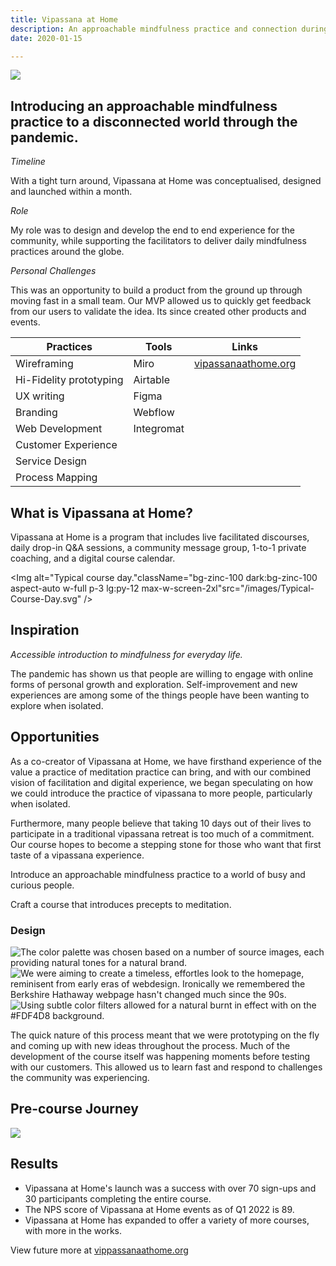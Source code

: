 ```yaml
---
title: Vipassana at Home
description: An approachable mindfulness practice and connection during the pandemic.
date: 2020-01-15

---
```


<Img className="bg-gradient-to-tr from-[#FDF4D8] to-[#F6E3B3] aspect-auto w-full" ImgClassName="max-w-2xl mx-auto" src="/images/VAH-MOCKUP.png" />

## Introducing an approachable mindfulness practice to a disconnected world through the pandemic.

_Timeline_

With a tight turn around, Vipassana at Home was conceptualised, designed and launched within a month.

_Role_

My role was to design and develop the end to end experience for the community, while supporting the facilitators to deliver daily mindfulness practices around the globe.

_Personal Challenges_

This was an opportunity to build a product from the ground up through moving fast in a small team. Our MVP allowed us to quickly get feedback from our users to validate the idea. Its since created other products and events.



| Practices             | Tools     | Links                        |
| --------------------- | --------- | ---------------------------- |
| Wireframing           | Miro      | [vipassanaathome.org](http://vipassanaathome.org) |
| Hi-Fidelity prototyping| Airtable  |                              |
| UX writing            | Figma     |                              |
| Branding              | Webflow   |                              |
| Web Development       | Integromat|                              |
| Customer Experience   |           |                              |
| Service Design        |           |                              |
| Process Mapping       |           |                              |

## What is Vipassana at Home?
Vipassana at Home is a program that includes live facilitated discourses, daily drop-in Q&A sessions, a community message group, 1-to-1 private coaching, and a digital course calendar.

<Img alt="Typical course day."className="bg-zinc-100 dark:bg-zinc-100 aspect-auto w-full p-3 lg:py-12 max-w-screen-2xl"src="/images/Typical-Course-Day.svg" />

## Inspiration
_Accessible introduction to mindfulness for everyday life._

The pandemic has shown us that people are willing to engage with online forms of personal growth and exploration. Self-improvement and new experiences are among some of the things people have been wanting to explore when isolated.

## Opportunities

As a co-creator of Vipassana at Home, we have firsthand experience of the value a practice of meditation practice can bring, and with our combined vision of facilitation and digital experience, we began speculating on how we could introduce the practice of vipassana to more people, particularly when isolated.

Furthermore, many people believe that taking 10 days out of their lives to participate in a traditional vipassana retreat is too much of a commitment. Our course hopes to become a stepping stone for those who want that first taste of a vipassana experience.

Introduce an approachable mindfulness practice to a world of busy and curious people.

Craft a course that introduces precepts to meditation.

### Design


<MDXCarousel>
<Img alt className=" border-none lg:p-8 aspect-auto dark:bg-transparent" src="/images/Wireframesinspiration.png" />
<Img alt="The color palette was chosen based on a number of source images, each providing natural tones for a natural brand."className="lg:p-8 aspect-auto border-none dark:bg-transparent" src="/images/Colorsinspiration.png" />
<Img className="lg:p-8 aspect-auto border-none dark:bg-transparent" alt="We were aiming to create a timeless, effortles look to the homepage, reminisent from early eras of webdesign. Ironically we remembered the Berkshire Hathaway webpage hasn't changed much since the 90s."src="/images/HTMLinspiration.png" />
<Img alt="Using subtle color filters allowed for a natural burnt in effect with on the #FDF4D8 background." className="lg:p-8 aspect-auto border-none bg-[#FDF4D8] dark:bg-[#FDF4D8]" src="/images/Photosinspiration.png" />
</MDXCarousel>

The quick nature of this process meant that we were prototyping on the fly and coming up with new ideas throughout the process. Much of the development of the course itself was happening moments before testing with our customers.
This allowed us to learn fast and respond to challenges the community was experiencing.


## Pre-course Journey

<Img className="bg-zinc-100 dark:bg-zinc-100 max-w-5xl p-8 aspect-auto" src="/images/PNG-of-Vipassana-Flow-chart.png" />



## Results

-  Vipassana at Home's launch was a success with over 70 sign-ups and 30 participants completing the entire course.
-  The NPS score of Vipassana at Home events as of Q1 2022 is 89.
-  Vipassana at Home has expanded to offer a variety of more courses, with more in the works.

View future more at [vippassanaathome.org](https://vipassanaathome.org)